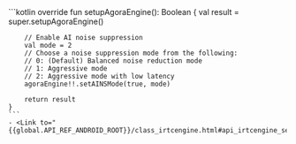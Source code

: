 <PlatformWrapper platform="android">
    ```kotlin
    override fun setupAgoraEngine(): Boolean {
        val result = super.setupAgoraEngine()

        // Enable AI noise suppression
        val mode = 2
        // Choose a noise suppression mode from the following:
        // 0: (Default) Balanced noise reduction mode
        // 1: Aggressive mode
        // 2: Aggressive mode with low latency
        agoraEngine!!.setAINSMode(true, mode)

        return result
    }    
    ```
    - <Link to="{{global.API_REF_ANDROID_ROOT}}/class_irtcengine.html#api_irtcengine_setainsmode">setAINSMode</Link>
</PlatformWrapper>    